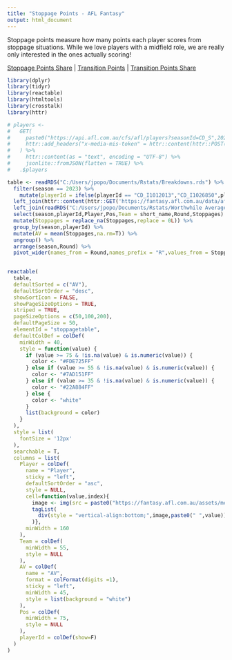 ```yaml
---
title: "Stoppage Points - AFL Fantasy"
output: html_document
---
```


Stoppage points measure how many points each player scores from stoppage situations. While we love players with a midfield role, we are really only interested in the ones actually scoring!

<a href="fantasy_stoppage_share.html">Stoppage Points Share</a> | <a href="fantasy_transition_points.html">Transition Points</a> | <a href="fantasy_transition_share.html">Transition Points Share</a>

```r
library(dplyr)
library(tidyr)
library(reactable)
library(htmltools)
library(crosstalk)
library(httr)

# players <-
#   GET(
#     paste0("https://api.afl.com.au/cfs/afl/players?seasonId=CD_S",2023,"014"),
#     httr::add_headers("x-media-mis-token" = httr::content(httr::POST("https://api.afl.com.au/cfs/afl/WMCTok"))$token)
#   ) %>% 
#     httr::content(as = "text", encoding = "UTF-8") %>%
#     jsonlite::fromJSON(flatten = TRUE) %>% 
#   .$players

table <- readRDS("C:/Users/jpopo/Documents/Rstats/Breakdowns.rds") %>% 
  filter(season == 2023) %>% 
    mutate(playerId = ifelse(playerId == "CD_I1012013","CD_I1026850",playerId)) %>% 
  left_join(httr::content(httr::GET('https://fantasy.afl.com.au/data/afl/squads.json'),as = "text",encoding = 'UTF-8') %>% jsonlite::fromJSON(flatten = TRUE), by = join_by(Team == full_name)) %>%
  left_join(readRDS("C:/Users/jpopo/Documents/Rstats/Worthwhile Averages 2024.rds") %>% transmute(playerId = paste0("CD_I",playerId),Pos = Position), by = "playerId") %>% 
  select(season,playerId,Player,Pos,Team = short_name,Round,Stoppages) %>% 
  mutate(Stoppages = replace_na(Stoppages,replace = 0L)) %>% 
  group_by(season,playerId) %>% 
  mutate(AV = mean(Stoppages,na.rm=T)) %>% 
  ungroup() %>% 
  arrange(season,Round) %>% 
  pivot_wider(names_from = Round,names_prefix = "R",values_from = Stoppages) %>% select(-season)
  

reactable(
  table,
  defaultSorted = c("AV"),
  defaultSortOrder = "desc",
  showSortIcon = FALSE,
  showPageSizeOptions = TRUE,
  striped = TRUE,
  pageSizeOptions = c(50,100,200),
  defaultPageSize = 50,
  elementId = "stoppagetable",
  defaultColDef = colDef(
    minWidth = 40,
    style = function(value) {
      if (value >= 75 & !is.na(value) & is.numeric(value)) {
        color <- "#FDE725FF"
      } else if (value >= 55 & !is.na(value) & is.numeric(value)) {
        color <- "#7AD151FF"
      } else if (value >= 35 & !is.na(value) & is.numeric(value)) {
        color <- "#22A884FF"
      } else {
        color <- "white"
      }
      list(background = color)
    }
  ),
  style = list(
    fontSize = '12px'
  ),
  searchable = T,
  columns = list(
    Player = colDef(
      name = "Player",
      sticky = "left",
      defaultSortOrder = "asc",
      style = NULL,
      cell=function(value,index){
        image <- img(src = paste0("https://fantasy.afl.com.au/assets/media/players/afl/",readr::parse_number(table$playerId[index]),"_450.png"), style = "height: 24px;vertical-align:middle")
        tagList(
          div(style = "vertical-align:bottom;",image,paste0(" ",value))
        )},
      minWidth = 160
    ),
    Team = colDef(
      minWidth = 55,
      style = NULL
    ),
    AV = colDef(
      name = "AV",
      format = colFormat(digits =1),
      sticky = "left",
      minWidth = 45,
      style = list(background = "white")
    ),
    Pos = colDef(
      minWidth = 75,
      style = NULL
    ),
    playerId = colDef(show=F)
  )
)
```

